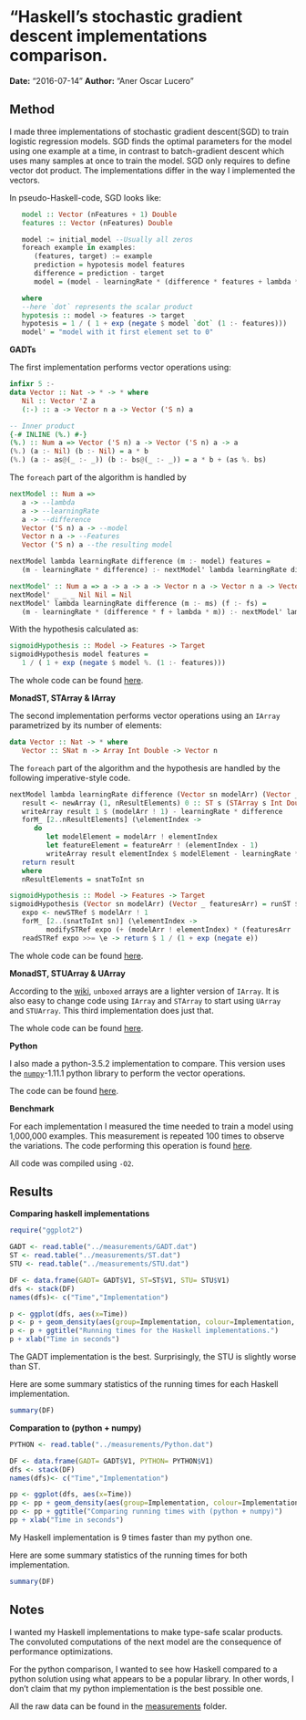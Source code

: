 # "Haskell's stochastic gradient descent implementations comparison.

**Date:** "2016-07-14" **Author:** "Aner Oscar Lucero"

## Method

I made three implementations of stochastic gradient descent(SGD) to train logistic
regression models.  SGD finds the optimal parameters for the model using one
example at a time, in contrast to batch-gradient descent which uses many samples
at once to train the model. SGD only requires to define vector dot product. The
implementations differ in the way I implemented the vectors.

In pseudo-Haskell-code, SGD looks like:

```haskell
   model :: Vector (nFeatures + 1) Double
   features :: Vector (nFeatures) Double

   model := initial_model --Usually all zeros
   foreach example in examples:
      (features, target) := example
      prediction = hypotesis model features
      difference = prediction - target
      model = (model - learningRate * (difference * features + lambda * model'))

   where
   --here `dot` represents the scalar product
   hypotesis :: model -> features -> target
   hypotesis = 1 / ( 1 + exp (negate $ model `dot` (1 :- features)))
   model' = "model with it first element set to 0"
```

**GADTs**

The first implementation performs vector operations using:

```haskell
infixr 5 :-
data Vector :: Nat -> * -> * where
   Nil :: Vector 'Z a
   (:-) :: a -> Vector n a -> Vector ('S n) a

-- Inner product
{-# INLINE (%.) #-}
(%.) :: Num a => Vector ('S n) a -> Vector ('S n) a -> a
(%.) (a :- Nil) (b :- Nil) = a * b
(%.) (a :- as@(_ :- _)) (b :- bs@(_ :- _)) = a * b + (as %. bs)

```

The `foreach` part of the algorithm is handled by
```haskell
nextModel :: Num a =>
   a -> --lambda
   a -> --learningRate
   a -> --difference
   Vector ('S n) a -> --model
   Vector n a -> --Features
   Vector ('S n) a --the resulting model

nextModel lambda learningRate difference (m :- model) features =
   (m - learningRate * difference) :- nextModel' lambda learningRate difference model features

nextModel' :: Num a => a -> a -> a -> Vector n a -> Vector n a -> Vector n a
nextModel' _ _ _ Nil Nil = Nil
nextModel' lambda learningRate difference (m :- ms) (f :- fs) =
   (m - learningRate * (difference * f + lambda * m)) :- nextModel' lambda learningRate difference ms fs
```

With the hypothesis calculated as:

```haskell
sigmoidHypothesis :: Model -> Features -> Target
sigmoidHypothesis model features =
   1 / ( 1 + exp (negate $ model %. (1 :- features)))
```
The whole code can be found [here](../src/MainGADT.hs).

**MonadST, STArray & IArray**

The second implementation performs vector operations using an `IArray`
parametrized by its number of elements:

```haskell
data Vector :: Nat -> * where
   Vector :: SNat n -> Array Int Double -> Vector n
```

The `foreach` part of the algorithm and the hypothesis are handled by the
following imperative-style code.

```haskell
nextModel lambda learningRate difference (Vector sn modelArr) (Vector _ featureArr) = Vector sn $ runSTArray $ do
   result <- newArray (1, nResultElements) 0 :: ST s (STArray s Int Double)
   writeArray result 1 $ (modelArr ! 1) - learningRate * difference
   forM_ [2..nResultElements] (\elementIndex ->
      do
         let modelElement = modelArr ! elementIndex
         let featureElement = featureArr ! (elementIndex - 1)
         writeArray result elementIndex $ modelElement - learningRate * (difference * featureElement + lambda * modelElement))
   return result
   where
   nResultElements = snatToInt sn

sigmoidHypothesis :: Model -> Features -> Target
sigmoidHypothesis (Vector sn modelArr) (Vector _ featuresArr) = runST $ do
   expo <- newSTRef $ modelArr ! 1
   forM_ [2..(snatToInt sn)] (\elementIndex ->
         modifySTRef expo (+ (modelArr ! elementIndex) * (featuresArr ! (elementIndex - 1))))
   readSTRef expo >>= \e -> return $ 1 / (1 + exp (negate e))
```

The whole code can be found [here](../src/MainST.hs).

**MonadST, STUArray & UArray**

According to the [wiki](https://wiki.haskell.org/Arrays#Unboxed_arrays), `unboxed`
arrays are a lighter version of `IArray`. It is also easy to change code using
`IArray` and `STArray` to start using `UArray` and `STUArray`.  This third
implementation does just that.

The whole code can be found [here](../src/MainSTU.hs).

**Python**

I also made a python-3.5.2 implementation to compare. This version uses the
[`numpy`](http://www.numpy.org/)-1.11.1 python library to perform the vector operations.

The code can be found [here](src/Main.py).

**Benchmark**

For each implementation I measured the time needed to train a model using
1,000,000 examples. This measurement is repeated 100 times to observe the
variations. The code performing this operation is found
[here](../sh/poorManBenchmarTool.sh).

All code was compiled using `-O2`.

## Results

**Comparing haskell implementations**
```r
require("ggplot2")

GADT <- read.table("../measurements/GADT.dat")
ST <- read.table("../measurements/ST.dat")
STU <- read.table("../measurements/STU.dat")

DF <- data.frame(GADT= GADT$V1, ST=ST$V1, STU= STU$V1)
dfs <- stack(DF)
names(dfs)<- c("Time","Implementation")

p <- ggplot(dfs, aes(x=Time))
p <- p + geom_density(aes(group=Implementation, colour=Implementation, fill=Implementation), alpha=0.3)
p <- p + ggtitle("Running times for the Haskell implementations.")
p + xlab("Time in seconds")
```

The GADT implementation is the best. Surprisingly, the STU is slightly worse
than ST.

Here are some summary statistics of the running times for each Haskell
implementation.

```r
summary(DF)
```

**Comparation to (python + numpy)**
```r

PYTHON <- read.table("../measurements/Python.dat")

DF <- data.frame(GADT= GADT$V1, PYTHON= PYTHON$V1)
dfs <- stack(DF)
names(dfs)<- c("Time","Implementation")

pp <- ggplot(dfs, aes(x=Time))
pp <- pp + geom_density(aes(group=Implementation, colour=Implementation, fill=Implementation), alpha=0.3)
pp <- pp + ggtitle("Comparing running times with (python + numpy)")
pp + xlab("Time in seconds")
```

My Haskell implementation is 9 times faster than my python one.

Here are some summary statistics of the running times for both
implementation.

```r
summary(DF)
```

## Notes

I wanted my Haskell implementations to make type-safe scalar products. The
convoluted computations of the next model are the consequence of performance
optimizations.

For the python comparison, I wanted to see how Haskell compared to a python
solution using what appears to be a popular library. In other words, I don't claim
that my python implementation is the best possible one.

All the raw data can be found in the [measurements](../measurements) folder.
